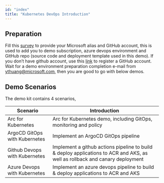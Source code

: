 ```yaml
---
id: "index"
title: "Kubernetes DevOps Introduction"
---
```


## Preparation
Fill this [survey](https://forms.office.com/Pages/DesignPage.aspx#FormId=v4j5cvGGr0GRqy180BHbR2TLimZclS5AtMUGZWZi-PZUNUlWOTE1VjQxQjJYUUlJNVdaQTBRQ1AxSi4u) to provide your Microsoft alias and GitHub account, this is used to add you to demo subscription, azure devops environment and GitHub repo (source code and deployment template used in this demo). If you don’t have github account, use this [link](https://github.com/join?source=login/) to register a GitHub account.
Wait for a demo environment preparation completion e-mail from ythuang@microsoft.com, then you are good to go with below demos.

## Demo Scenarios
The demo kit contains 4 scenarios, 

|Scenario|Introduction|
|--------------------|---------|
|Arc for Kubernetes|Arc for Kubernetes demo, including GitOps, monitoring and policy|
|ArgoCD GitOps with Kubernetes|Implement an ArgoCD GitOps pipeline|
|Github Devops with Kubernetes|Implement a github actions pipeline to build & deploy applications to ACR and AKS, as well as rollback and canary deployment|
|Azure Devops with Kubernetes|Implement an azure devops pipeline to build & deploy applications to ACR and AKS|







